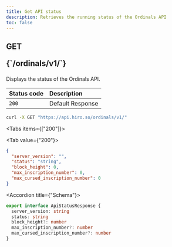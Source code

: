 ```yaml
---
title: Get API status
description: Retrieves the running status of the Ordinals API
toc: false
---
```



<Root>

<API>

<div className="flex-1">

<h2 className="not-prose mb-2 inline-flex items-center gap-3 font-mono">
  <div className="rounded-lg border px-1 py-0.5 text-xs font-medium border-green-400/50 bg-green-400/20 text-green-600 dark:text-green-400">
    GET
  </div>
  <p className="text-xs break-words overflow-hidden w-[95%]">{`/ordinals/v1/`}</p>
</h2>

Displays the status of the Ordinals API.

| Status code | Description      |
| :---------- | :--------------- |
| `200`       | Default Response |

</div>

<APIExample>

```bash title="curl"
curl -X GET "https://api.hiro.so/ordinals/v1/"
```

<Tabs items={["200"]}>

<Tab value={"200"}>

```json title="Example response"
{
  "server_version": "",
  "status": "string",
  "block_height": 0,
  "max_inscription_number": 0,
  "max_cursed_inscription_number": 0
}
```

<Accordions>

<Accordion title={"Schema"}>

```ts
export interface ApiStatusResponse {
  server_version: string
  status: string
  block_height?: number
  max_inscription_number?: number
  max_cursed_inscription_number?: number
}
```

</Accordion>

</Accordions>

</Tab>

</Tabs>

</APIExample>

</API>

</Root>
